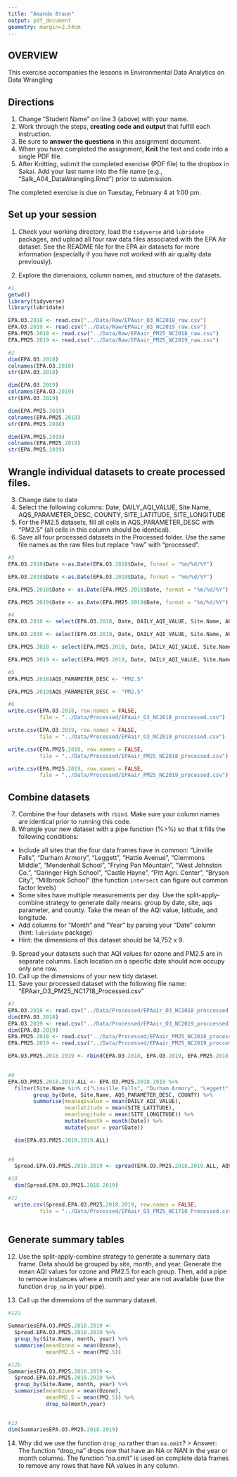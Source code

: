 ```yaml
---
title: "Amanda Braun"
output: pdf_document
geometry: margin=2.54cm
---
```


## OVERVIEW

This exercise accompanies the lessons in Environmental Data Analytics on Data Wrangling 

## Directions
1. Change "Student Name" on line 3 (above) with your name.
3. Work through the steps, **creating code and output** that fulfill each instruction.
4. Be sure to **answer the questions** in this assignment document.
6. When you have completed the assignment, **Knit** the text and code into a single PDF file.
8. After Knitting, submit the completed exercise (PDF file) to the dropbox in Sakai. Add your last name into the file name (e.g., "Salk_A04_DataWrangling.Rmd") prior to submission.

The completed exercise is due on Tuesday, February 4 at 1:00 pm.

## Set up your session 
1. Check your working directory, load the `tidyverse` and `lubridate` packages, and upload all four raw data files associated with the EPA Air dataset. See the README file for the EPA air datasets for more information (especially if you have not worked with air quality data previously). 

2. Explore the dimensions, column names, and structure of the datasets. 

```r
#1 
getwd()
library(tidyverse)
library(lubridate)

EPA.O3.2018 <- read.csv("../Data/Raw/EPAair_O3_NC2018_raw.csv")
EPA.O3.2019 <- read.csv("../Data/Raw/EPAair_O3_NC2019_raw.csv")
EPA.PM25.2018 <- read.csv("../Data/Raw/EPAair_PM25_NC2018_raw.csv")
EPA.PM25.2019 <- read.csv("../Data/Raw/EPAair_PM25_NC2019_raw.csv")

#2 
dim(EPA.O3.2018)
colnames(EPA.O3.2018)
str(EPA.O3.2018)

dim(EPA.O3.2019)
colnames(EPA.O3.2019)
str(EPA.O3.2019)

dim(EPA.PM25.2019)
colnames(EPA.PM25.2018)
str(EPA.PM25.2018)

dim(EPA.PM25.2019)
colnames(EPA.PM25.2019)
str(EPA.PM25.2019)
```

## Wrangle individual datasets to create processed files.
3. Change date to date
4. Select the following columns: Date, DAILY_AQI_VALUE, Site.Name, AQS_PARAMETER_DESC, COUNTY, SITE_LATITUDE, SITE_LONGITUDE
5. For the PM2.5 datasets, fill all cells in AQS_PARAMETER_DESC with "PM2.5" (all cells in this column should be identical).
6. Save all four processed datasets in the Processed folder. Use the same file names as the raw files but replace "raw" with "processed".

```r
#3
EPA.O3.2018$Date <-as.Date(EPA.O3.2018$Date, format = "%m/%d/%Y")

EPA.O3.2019$Date <-as.Date(EPA.O3.2019$Date, format = "%m/%d/%Y")

EPA.PM25.2018$Date <- as.Date(EPA.PM25.2018$Date, format = "%m/%d/%Y")

EPA.PM25.2019$Date <- as.Date(EPA.PM25.2019$Date, format = "%m/%d/%Y")

#4
EPA.O3.2018 <- select(EPA.O3.2018, Date, DAILY_AQI_VALUE, Site.Name, AQS_PARAMETER_DESC, COUNTY, SITE_LATITUDE, SITE_LONGITUDE)

EPA.O3.2019 <- select(EPA.O3.2019, Date, DAILY_AQI_VALUE, Site.Name, AQS_PARAMETER_DESC, COUNTY, SITE_LATITUDE, SITE_LONGITUDE)

EPA.PM25.2018 <- select(EPA.PM25.2018, Date, DAILY_AQI_VALUE, Site.Name, AQS_PARAMETER_DESC, COUNTY, SITE_LATITUDE, SITE_LONGITUDE)

EPA.PM25.2019 <- select(EPA.PM25.2019, Date, DAILY_AQI_VALUE, Site.Name, AQS_PARAMETER_DESC, COUNTY, SITE_LATITUDE, SITE_LONGITUDE)

#5
EPA.PM25.2018$AQS_PARAMETER_DESC <- "PM2.5"

EPA.PM25.2019$AQS_PARAMETER_DESC <- "PM2.5"

#6
write.csv(EPA.O3.2018, row.names = FALSE, 
          file = "../Data/Processed/EPAair_O3_NC2018_proccessed.csv")

write.csv(EPA.O3.2019, row.names = FALSE, 
          file = "../Data/Processed/EPAair_O3_NC2019_proccessed.csv")

write.csv(EPA.PM25.2018, row.names = FALSE, 
          file = "../Data/Processed/EPAair_PM25_NC2018_processed.csv")

write.csv(EPA.PM25.2019, row.names = FALSE, 
          file = "../Data/Processed/EPAair_PM25_NC2019_processed.csv")

```


## Combine datasets
7. Combine the four datasets with `rbind`. Make sure your column names are identical prior to running this code. 
8. Wrangle your new dataset with a pipe function (%>%) so that it fills the following conditions: 

* Include all sites that the four data frames have in common: "Linville Falls", "Durham Armory", "Leggett", "Hattie Avenue", "Clemmons Middle", "Mendenhall School", "Frying Pan Mountain", "West Johnston Co.", "Garinger High School", "Castle Hayne", "Pitt Agri. Center", "Bryson City", "Millbrook School" (the function `intersect` can figure out common factor levels)
* Some sites have multiple measurements per day. Use the split-apply-combine strategy to generate daily means: group by date, site, aqs parameter, and county. Take the mean of the AQI value, latitude, and longitude.
* Add columns for "Month" and "Year" by parsing your "Date" column (hint: `lubridate` package)
* Hint: the dimensions of this dataset should be 14,752 x 9.

9. Spread your datasets such that AQI values for ozone and PM2.5 are in separate columns. Each location on a specific date should now occupy only one row.
10. Call up the dimensions of your new tidy dataset.
11. Save your processed dataset with the following file name: "EPAair_O3_PM25_NC1718_Processed.csv"

```r
#7 
EPA.O3.2018 <- read.csv("../Data/Processed/EPAair_O3_NC2018_proccessed.csv")
dim(EPA.O3.2018)
EPA.O3.2019 <- read.csv("../Data/Processed/EPAair_O3_NC2019_proccessed.csv")
dim(EPA.O3.2019) 
EPA.PM25.2018 <- read.csv("../Data/Processed/EPAair_PM25_NC2018_processed.csv")
EPA.PM25.2019 <- read.csv("../Data/Processed/EPAair_PM25_NC2019_proccessed.csv")

EPA.O3.PM25.2018.2019 <- rbind(EPA.O3.2018, EPA.O3.2019, EPA.PM25.2018, EPA.PM25.2019)
 

#8 
EPA.O3.PM25.2018.2019.ALL <- EPA.O3.PM25.2018.2019 %>% 
  filter(Site.Name %in% c("Linville Falls", "Durham Armory", "Leggett", "Hattie Avenue", "Clemmons Middle", "Mendenhall School", "Frying Pan Mountain", "West Johnston Co.", "Garinger High School", "Castle Hayne", "Pitt Agri. Center", "Bryson City", "Millbrook School")) %>%
        group_by(Date, Site.Name, AQS_PARAMETER_DESC, COUNTY) %>%
        summarise(meanaqivalue = mean(DAILY_AQI_VALUE), 
                  meanlatitude = mean(SITE_LATITUDE), 
                  meanlongitude = mean(SITE_LONGITUDE)) %>%
                  mutate(month = month(Date)) %>%
                  mutate(year = year(Date))

  dim(EPA.O3.PM25.2018.2019.ALL)
  

#9 
  Spread.EPA.O3.PM25.2018.2019 <- spread(EPA.O3.PM25.2018.2019.ALL, AQS_PARAMETER_DESC, meanaqivalue)

#10 
  dim(Spread.EPA.O3.PM25.2018.2019)

#11 
  write.csv(Spread.EPA.O3.PM25.2018.2019, row.names = FALSE, 
          file = "../Data/Processed/EPAair_O3_PM25_NC1718_Processed.csv")
  

```


## Generate summary tables
12. Use the split-apply-combine strategy to generate a summary data frame. Data should be grouped by site, month, and year. Generate the mean AQI values for ozone and PM2.5 for each group. Then, add a pipe to remove instances where a month and year are not available (use the function `drop_na` in your pipe). 

13. Call up the dimensions of the summary dataset.

```r
#12a 

SummariesEPA.O3.PM25.2018.2019 <- 
  Spread.EPA.O3.PM25.2018.2019 %>%
  group_by(Site.Name, month, year) %>%
  summarise(meanOzone = mean(Ozone), 
            meanPM2.5 = mean(PM2.5))

#12b  
SummariesEPA.O3.PM25.2018.2019 <- 
  Spread.EPA.O3.PM25.2018.2019 %>%
  group_by(Site.Name, month, year) %>%
  summarise(meanOzone = mean(Ozone), 
            meanPM2.5 = mean(PM2.5)) %>%
            drop_na(month,year)


#13 
dim(SummariesEPA.O3.PM25.2018.2019)


```

14. Why did we use the function `drop_na` rather than `na.omit`?
> Answer: The function "drop_na" drops row that have an NA or NAN in the year or month columns. The function "na.omit" is used on complete data frames to remove any rows that have NA values in any column. 
